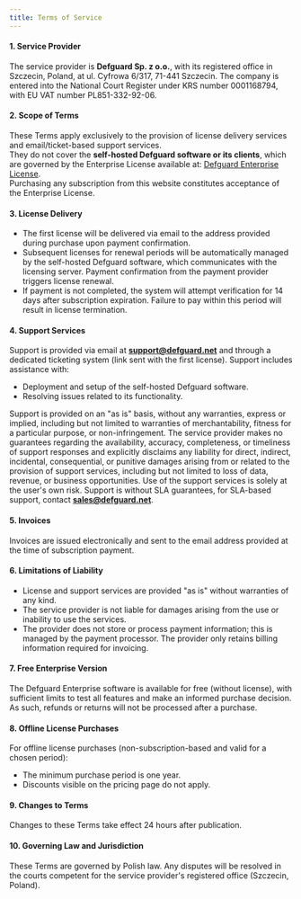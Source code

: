 ```yaml
---
title: Terms of Service
---
```


#### 1. **Service Provider**

The service provider is **Defguard Sp. z o.o.**, with its registered office in Szczecin, Poland, at ul. Cyfrowa 6/317, 71-441 Szczecin. The company is entered into the National Court Register under KRS number 0001168794, with EU VAT number PL851-332-92-06.

#### 2. **Scope of Terms**

These Terms apply exclusively to the provision of license delivery services and email/ticket-based support services.  
They do not cover the **self-hosted Defguard software or its clients**, which are governed by the Enterprise License available at: [Defguard Enterprise License](https://github.com/DefGuard/defguard/blob/main/crates/defguard_core/src/enterprise/LICENSE.md).  
Purchasing any subscription from this website constitutes acceptance of the Enterprise License.

#### 3. **License Delivery**

- The first license will be delivered via email to the address provided during purchase upon payment confirmation.
- Subsequent licenses for renewal periods will be automatically managed by the self-hosted Defguard software, which communicates with the licensing server. Payment confirmation from the payment provider triggers license renewal.
- If payment is not completed, the system will attempt verification for 14 days after subscription expiration. Failure to pay within this period will result in license termination.

#### 4. **Support Services**

Support is provided via email at **support@defguard.net** and through a dedicated ticketing system (link sent with the first license). Support includes assistance with:

- Deployment and setup of the self-hosted Defguard software.
- Resolving issues related to its functionality.

Support is provided on an "as is" basis, without any warranties, express or implied, including but not limited to warranties of merchantability, fitness for a particular purpose, or non-infringement. The service provider makes no guarantees regarding the availability, accuracy, completeness, or timeliness of support responses and explicitly disclaims any liability for direct, indirect, incidental, consequential, or punitive damages arising from or related to the provision of support services, including but not limited to loss of data, revenue, or business opportunities. Use of the support services is solely at the user's own risk.
Support is without SLA guarantees, for SLA-based support, contact **sales@defguard.net**.

#### 5. **Invoices**

Invoices are issued electronically and sent to the email address provided at the time of subscription payment.

#### 6. **Limitations of Liability**

- License and support services are provided "as is" without warranties of any kind.
- The service provider is not liable for damages arising from the use or inability to use the services.
- The provider does not store or process payment information; this is managed by the payment processor. The provider only retains billing information required for invoicing.

#### 7. Free Enterprise Version

The Defguard Enterprise software is available for free (without license), with sufficient limits to test all features and make an informed purchase decision. As such, refunds or returns will not be processed after a purchase.

#### 8. Offline License Purchases

For offline license purchases (non-subscription-based and valid for a chosen period):

- The minimum purchase period is one year.
- Discounts visible on the pricing page do not apply.

#### 9. **Changes to Terms**

Changes to these Terms take effect 24 hours after publication.

#### 10. **Governing Law and Jurisdiction**

These Terms are governed by Polish law. Any disputes will be resolved in the courts competent for the service provider's registered office (Szczecin, Poland).
